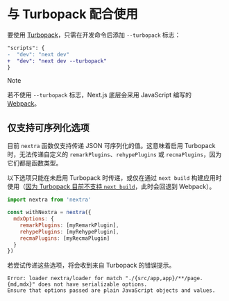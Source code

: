 # 与 Turbopack 配合使用

要使用 [Turbopack](https://nextjs.org/docs/architecture/turbopack)，只需在开发命令后添加 `--turbopack` 标志：

```diff filename="package.json"
"scripts": {
-  "dev": "next dev"
+  "dev": "next dev --turbopack"
}
```

> [!NOTE]
>
> 若不使用 `--turbopack` 标志，Next.js 底层会采用 JavaScript 编写的 [Webpack](https://github.com/webpack/webpack)。

## 仅支持可序列化选项

目前 `nextra` 函数仅支持传递 JSON 可序列化的值。这意味着启用 Turbopack 时，无法传递自定义的 `remarkPlugins`、`rehypePlugins` 或 `recmaPlugins`，因为它们都是函数类型。

以下选项只能在未启用 Turbopack 时传递，或仅在通过 `next build` 构建应用时使用（[因为 Turbopack 目前不支持 `next build`](https://nextjs.org/docs/architecture/turbopack#unsupported-features)，此时会回退到 Webpack）。

```js filename="next.config.js" {5-7}
import nextra from 'nextra'

const withNextra = nextra({
  mdxOptions: {
    remarkPlugins: [myRemarkPlugin],
    rehypePlugins: [myRehypePlugin],
    recmaPlugins: [myRecmaPlugin]
  }
})
```

若尝试传递这些选项，将会收到来自 Turbopack 的错误提示。

```text copy=false
Error: loader nextra/loader for match "./{src/app,app}/**/page.{md,mdx}" does not have serializable options.
Ensure that options passed are plain JavaScript objects and values.
```